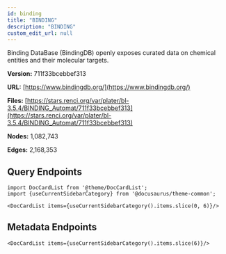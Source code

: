 ```yaml
---
id: binding
title: "BINDING"
description: "BINDING"
custom_edit_url: null
---
```





Binding DataBase (BindingDB) openly exposes curated data on chemical entities and their molecular targets.

**Version:** 711f33bcebbef313

**URL:** [https://www.bindingdb.org/](https://www.bindingdb.org/)

**Files:** [https://stars.renci.org/var/plater/bl-3.5.4/BINDING_Automat/711f33bcebbef313](https://stars.renci.org/var/plater/bl-3.5.4/BINDING_Automat/711f33bcebbef313)

**Nodes:** 1,082,743

**Edges:** 2,168,353






## Query Endpoints
```mdx-code-block
import DocCardList from '@theme/DocCardList';
import {useCurrentSidebarCategory} from '@docusaurus/theme-common';

<DocCardList items={useCurrentSidebarCategory().items.slice(0, 6)}/>
```

## Metadata Endpoints    
```mdx-code-block
<DocCardList items={useCurrentSidebarCategory().items.slice(6)}/>
```
      